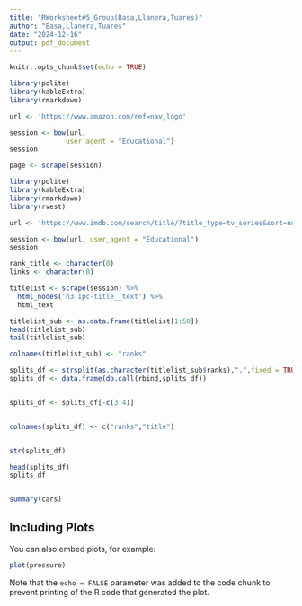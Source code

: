 ```yaml
---
title: "RWorksheet#5_Group(Basa,Llanera,Tuares)"
author: "Basa,Llanera,Tuares"
date: "2024-12-16"
output: pdf_document
---
```


```r
knitr::opts_chunk$set(echo = TRUE)
```
```r
library(polite)
library(kableExtra)
library(rmarkdown)

url <- 'https://www.amazon.com/ref=nav_logo'

session <- bow(url,
              user_agent = "Educational")
session

page <- scrape(session)
```

```r
library(polite)
library(kableExtra)
library(rmarkdown)
library(rvest)

url <- 'https://www.imdb.com/search/title/?title_type=tv_series&sort=num_votes,desc'

session <- bow(url, user_agent = "Educational")
session

rank_title <- character(0)
links <- character(0)

titlelist <- scrape(session) %>%
  html_nodes('h3.ipc-title__text') %>% 
  html_text

titlelist_sub <- as.data.frame(titlelist[1:50])
head(titlelist_sub)
tail(titlelist_sub)

colnames(titlelist_sub) <- "ranks"

splits_df <- strsplit(as.character(titlelist_sub$ranks),".",fixed = TRUE)
splits_df <- data.frame(do.call(rbind,splits_df))


splits_df <- splits_df[-c(3:4)] 


colnames(splits_df) <- c("ranks","title") 


str(splits_df) 

head(splits_df)
splits_df
```

```r

```

```r
summary(cars)
```

## Including Plots

You can also embed plots, for example:

```r
plot(pressure)
```

Note that the `echo = FALSE` parameter was added to the code chunk to prevent printing of the R code that generated the plot.
